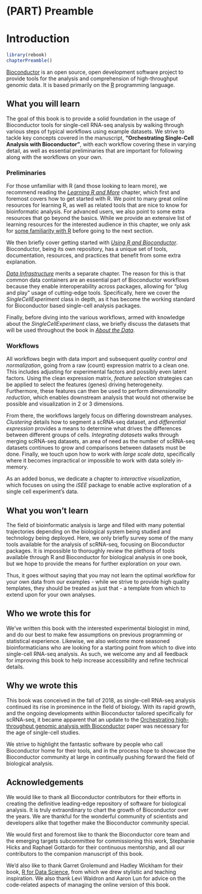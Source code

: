 # (PART) Preamble {-}

# Introduction

```r
library(rebook)
chapterPreamble()
```

[Bioconductor](https://bioconductor.org) is an open source, open development software project to provide tools for the analysis and comprehension of high-throughput genomic data. It is based primarily on the [R](http://www.r-project.org/) programming language.

## What you will learn

The goal of this book is to provide a solid foundation in the usage of Bioconductor tools for single-cell RNA-seq analysis by walking through various steps of typical workflows using example datasets. We strive to tackle key concepts covered in the manuscript, __"Orchestrating Single-Cell Analysis with Bioconductor"__, with each workflow covering these in varying detail, as well as essential preliminaries that are important for following along with the workflows on your own.

### Preliminaries

For those unfamiliar with R (and those looking to learn more), we recommend reading the  [_Learning R and More_](#learning-r-and-more) chapter, which first and foremost covers how to get started with R. We point to many great online resources for learning R, as well as related tools that are nice to know for bioinformatic analysis. For advanced users, we also point to some extra resources that go beyond the basics. While we provide an extensive list of learning resources for the interested audience in this chapter, we only ask for [some familiarity with R](#getting-started-with-r) before going to the next section.

We then briefly cover getting started with [_Using R and Bioconductor_](#using-r-and-bioconductor). Bioconductor, being its own repository, has a unique set of tools, documentation, resources, and practices that benefit from some extra explanation.

[_Data Infrastructure_](#data-infrastructure) merits a separate chapter. The reason for this is that common data containers are an essential part of Bioconductor workflows because they enable interoperability across packages, allowing for "plug and play" usage of cutting-edge tools. Specifically, here we cover the _SingleCellExperiment_ class in depth, as it has become the working standard for Bioconductor based single-cell analysis packages.

Finally, before diving into the various workflows, armed with knowledge about the _SingleCellExperiment_ class, we briefly discuss the datasets that will be used throughout the book in [_About the Data_](#about-the-data). 


### Workflows

All workflows begin with data import and subsequent _quality control and normalization_, going from a raw (count) expression matrix to a clean one. This includes adjusting for experimental factors and possibly even latent factors. Using the clean expression matrix, _feature selection_ strategies can be applied to select the features (genes) driving heterogeneity. Furthermore, these features can then be used to perform _dimensionality reduction_, which enables downstream analysis that would not otherwise be possible and visualization in 2 or 3 dimensions. 

From there, the workflows largely focus on differing downstream analyses. _Clustering_ details how to segment a scRNA-seq dataset, and _differential expression_  provides a means to determine what drives the differences between different groups of cells. _Integrating datasets_ walks through merging scRNA-seq datasets, an area of need as the number of scRNA-seq datasets continues to grow and comparisons between datasets must be done. Finally, we touch upon how to work with _large scale data_, specifically where it becomes impractical or impossible to work with data solely in-memory. 

As an added bonus, we dedicate a chapter to _interactive visualization_, which focuses on using the _iSEE_ package to enable active exploration of a single cell experiment's data.


## What you won't learn

The field of bioinformatic analysis is large and filled with many potential trajectories depending on the biological system being studied and technology being deployed. Here, we only briefly survey some of the many tools available for the analysis of scRNA-seq, focusing on Bioconductor packages. It is impossible to thoroughly review the plethora of tools available through R and Bioconductor for biological analysis in one book, but we hope to provide the means for further exploration on your own.

Thus, it goes without saying that you may not learn the optimal workflow for your own data from our examples - while we strive to provide high quality templates, they should be treated as just that - a template from which to extend upon for your own analyses. 


## Who we wrote this for

We've written this book with the interested experimental biologist in mind, and do our best to make few assumptions on previous programming or statistical experience. Likewise, we also welcome more seasoned bioinformaticians who are looking for a starting point from which to dive into single-cell RNA-seq analysis. As such, we welcome any and all feedback for improving this book to help increase accessibility and refine technical details.


## Why we wrote this

This book was conceived in the fall of 2018, as single-cell RNA-seq analysis continued its rise in prominence in the field of biology. With its rapid growth, and the ongoing developments within Bioconductor tailored specifically for scRNA-seq, it became apparent that an update to the [Orchestrating high-throughput genomic analysis with Bioconductor](https://www.nature.com/articles/nmeth.3252) paper was necessary for the age of single-cell studies.

We strive to highlight the fantastic software by people who call Bioconductor home for their tools, and in the process hope to showcase the Bioconductor community at large in continually pushing forward the field of biological analysis. 

## Acknowledgements

We would like to thank all Bioconductor contributors for their efforts in creating the definitive leading-edge repository of software for biological analysis. It is truly extraordinary to chart the growth of Bioconductor over the years. We are thankful for the wonderful community of scientists and developers alike that together make the Bioconductor community special.

We would first and foremost like to thank the Bioconductor core team and the emerging targets subcommittee for commissioning this work, Stephanie Hicks and Raphael Gottardo for their continuous mentorship, and all our contributors to the companion manuscript of this book.

We'd also like to thank Garret Grolemund and Hadley Wickham for their book, [R for Data Science](https://r4ds.had.co.nz/index.html), from which we drew stylistic and teaching inspiration. We also thank Levi Waldron and Aaron Lun for advice on the code-related aspects of managing the online version of this book.



